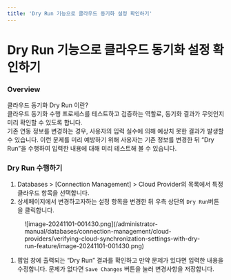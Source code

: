 ```yaml
---
title: 'Dry Run 기능으로 클라우드 동기화 설정 확인하기'
---
```


# Dry Run 기능으로 클라우드 동기화 설정 확인하기

### Overview

클라우드 동기화 Dry Run 이란? <br/>클라우드 동기화 수행 프로세스를 테스트하고 검증하는 역할로, 동기화 결과가 무엇인지 미리 확인할 수 있도록 합니다. <br/>기존 연동 정보를 변경하는 경우, 사용자의 입력 실수에 의해 예상치 못한 결과가 발생할 수 있습니다. 이런 문제를 미리 예방하기 위해 사용자는 기존 정보를 변경한 뒤 “Dry Run”을 수행하여 입력한 내용에 대해 미리 테스트해 볼 수 있습니다.<br/>

### Dry Run 수행하기

1. Databases &gt; [Connection Management] &gt; Cloud Provider의 목록에서 특정 클라우드 항목을 선택합니다.
2. 상세페이지에서 변경하고자하는 설정 항목을 변경한 뒤 우측 상단의 `Dry Run`버튼을 클릭합니다.

<figure data-layout="center" data-align="center">
![image-20241101-001430.png](/administrator-manual/databases/connection-management/cloud-providers/verifying-cloud-synchronization-settings-with-dry-run-feature/image-20241101-001430.png)
</figure>

1. 팝업 창에 출력되는 “Dry Run” 결과를 확인하고 만약 문제가 있다면 입력한 내용을 수정합니다. 문제가 없다면 `Save Changes` 버튼을 눌러 변경사항을 저장합니다.  


